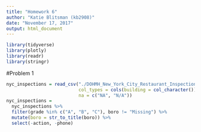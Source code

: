 ```yaml
---
title: "Homework 6"
author: "Katie Blitsman (kb2908)"
date: "November 17, 2017"
output: html_document
---
```


```r
library(tidyverse)
library(plotly)
library(readr)
library(stringr)
```

#Problem 1

```r
nyc_inspections = read_csv("./DOHMH_New_York_City_Restaurant_Inspection_Results.csv.gz", 
                           col_types = cols(building = col_character()),
                           na = c("NA", "N/A"))
nyc_inspections =
  nyc_inspections %>%
  filter(grade %in% c("A", "B", "C"), boro != "Missing") %>% 
  mutate(boro = str_to_title(boro)) %>% 
  select(-action, -phone)

```